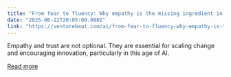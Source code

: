 ```yaml
---
title: "From fear to fluency: Why empathy is the missing ingredient in AI rollouts"
date: "2025-06-22T20:05:00.000Z"
link: "https://venturebeat.com/ai/from-fear-to-fluency-why-empathy-is-the-missing-ingredient-in-ai-rollouts/"
---
```


Empathy and trust are not optional. They are essential for scaling change and encouraging innovation, particularly in this age of AI.

[Read more](https://venturebeat.com/ai/from-fear-to-fluency-why-empathy-is-the-missing-ingredient-in-ai-rollouts/)
